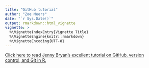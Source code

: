 ```yaml
---
title: "GitHub tutorial"
author: "Zoe Meers"
date: "`r Sys.Date()`"
output: rmarkdown::html_vignette
vignette: >
  %\VignetteIndexEntry{Vignette Title}
  %\VignetteEngine{knitr::rmarkdown}
  %\VignetteEncoding{UTF-8}
---
```


[Click here to read Jenny Bryan's excellent tutorial on GitHub, version control, and Git in R.](http://happygitwithr.com/index.html)

